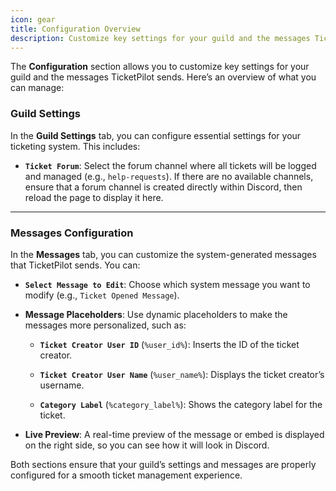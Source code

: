 ```yaml
---
icon: gear
title: Configuration Overview
description: Customize key settings for your guild and the messages TicketPilot sends.
---
```


The **Configuration** section allows you to customize key settings for your guild and the messages TicketPilot sends. Here’s an overview of what you can manage:

### Guild Settings

In the **Guild Settings** tab, you can configure essential settings for your ticketing system. This includes:

* **`Ticket Forum`**: Select the forum channel where all tickets will be logged and managed (e.g., `help-requests`). If there are no available channels, ensure that a forum channel is created directly within Discord, then reload the page to display it here.

***

### Messages Configuration

In the **Messages** tab, you can customize the system-generated messages that TicketPilot sends. You can:

* **`Select Message to Edit`**: Choose which system message you want to modify (e.g., `Ticket Opened Message`).

* **Message Placeholders**: Use dynamic placeholders to make the messages more personalized, such as:

  * **`Ticket Creator User ID`** (`%user_id%`): Inserts the ID of the ticket creator.

  * **`Ticket Creator User Name`** (`%user_name%`): Displays the ticket creator’s username.

  * **`Category Label`** (`%category_label%`): Shows the category label for the ticket.

* **Live Preview**: A real-time preview of the message or embed is displayed on the right side, so you can see how it will look in Discord.

<Check>Both sections ensure that your guild’s settings and messages are properly configured for a smooth ticket management experience.</Check>